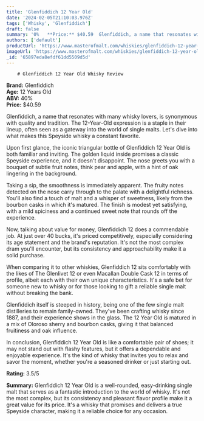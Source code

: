 ```yaml
---
title: 'Glenfiddich 12 Year Old'
date: '2024-02-05T21:10:03.976Z'
tags: ['Whisky', 'Glenfiddich']
draft: false
summary: '0%   **Price:** $40.59  Glenfiddich, a name that resonates with many whisky lovers, is synonymous with quality and tradition. The ...'
authors: ['default']
productUrl: 'https://www.masterofmalt.com/whiskies/glenfiddich-12-year-old-whisky/'
imageUrl: 'https://www.masterofmalt.com/whiskies/glenfiddich-12-year-old-whisky.jpg'
_id: '65897eda8efdf61dd5509d5d'
---
```


        # Glenfiddich 12 Year Old Whisky Review

**Brand:** Glenfiddich  
**Age:** 12 Years Old  
**ABV:** 40%  
**Price:** $40.59

Glenfiddich, a name that resonates with many whisky lovers, is synonymous with quality and tradition. The 12-Year-Old expression is a staple in their lineup, often seen as a gateway into the world of single malts. Let's dive into what makes this Speyside whisky a constant favorite.

Upon first glance, the iconic triangular bottle of Glenfiddich 12 Year Old is both familiar and inviting. The golden liquid inside promises a classic Speyside experience, and it doesn't disappoint. The nose greets you with a bouquet of subtle fruit notes, think pear and apple, with a hint of oak lingering in the background.

Taking a sip, the smoothness is immediately apparent. The fruity notes detected on the nose carry through to the palate with a delightful richness. You'll also find a touch of malt and a whisper of sweetness, likely from the bourbon casks in which it's matured. The finish is modest yet satisfying, with a mild spiciness and a continued sweet note that rounds off the experience.

Now, talking about value for money, Glenfiddich 12 does a commendable job. At just over 40 bucks, it's priced competitively, especially considering its age statement and the brand's reputation. It's not the most complex dram you'll encounter, but its consistency and approachability make it a solid purchase.

When comparing it to other whiskies, Glenfiddich 12 sits comfortably with the likes of The Glenlivet 12 or even Macallan Double Cask 12 in terms of profile, albeit each with their own unique characteristics. It's a safe bet for someone new to whisky or for those looking to gift a reliable single malt without breaking the bank.

Glenfiddich itself is steeped in history, being one of the few single malt distilleries to remain family-owned. They've been crafting whisky since 1887, and their experience shows in the glass. The 12 Year Old is matured in a mix of Oloroso sherry and bourbon casks, giving it that balanced fruitiness and oak influence.

In conclusion, Glenfiddich 12 Year Old is like a comfortable pair of shoes; it may not stand out with flashy features, but it offers a dependable and enjoyable experience. It's the kind of whisky that invites you to relax and savor the moment, whether you're a seasoned drinker or just starting out.

**Rating:** 3.5/5

**Summary:** Glenfiddich 12 Year Old is a well-rounded, easy-drinking single malt that serves as a fantastic introduction to the world of whisky. It's not the most complex, but its consistency and pleasant flavor profile make it a great value for its price. It's a whisky that promises and delivers a true Speyside character, making it a reliable choice for any occasion.
